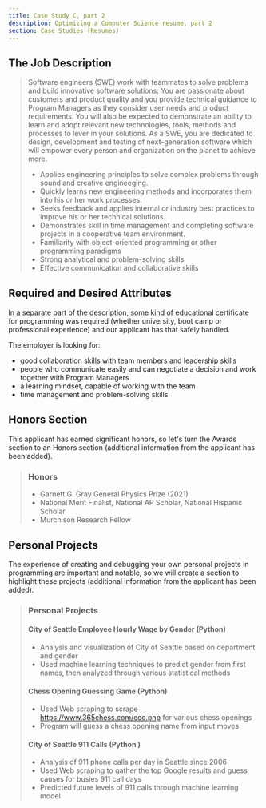 ```yaml
---
title: Case Study C, part 2
description: Optimizing a Computer Science resume, part 2
section: Case Studies (Resumes)
---
```

 
## The Job Description 

> Software engineers (SWE) work with teammates to solve problems and build innovative software solutions. You are passionate about customers and product quality and you provide technical guidance to Program Managers as they consider user needs and product requirements. You will also be expected to demonstrate an ability to learn and adopt relevant new technologies, tools, methods and processes to lever in your solutions.
> As a SWE, you are dedicated to design, development and testing of next-generation software which will empower every person and organization on the planet to achieve more.
> * Applies engineering principles to solve complex problems through sound and creative engineeging.
> * Quickly learns new engineering methods and incorporates them into his or her work processes.
> * Seeks feedback and applies internal or industry best practices to improve his or her technical solutions.
> * Demonstrates skill in time management and completing software projects in a cooperative team environment.
> * Familiarity with object-oriented programming or other programming paradigms
> * Strong analytical and problem-solving skills
> * Effective communication and collaborative skills

## Required and Desired Attributes

In a separate part of the description, some kind of educational certificate for programming was required (whether university, boot camp or professional experience) and our applicant has that safely handled. 

The employer is looking for:
* good collaboration skills with team members and leadership skills
* people who communicate easily and can negotiate a decision and work together with Program Managers
* a learning mindset, capable of working with the team
* time management and problem-solving skills

## Honors Section

This applicant has earned significant honors, so let's turn the Awards section to an Honors section (additional information from the applicant has been added).

> ### Honors 
> * Garnett G. Gray General Physics Prize (2021)
> * National Merit Finalist, National AP Scholar, National Hispanic Scholar
> * Murchison Research Fellow

## Personal Projects

The experience of creating and debugging your own personal projects in programming are important and notable, so we will create a section to highlight these projects (additional information from the applicant has been added).

> ### Personal Projects
> #### City of Seattle Employee Hourly Wage by Gender (Python)
> * Analysis and visualization of City of Seattle based on department and gender
> * Used machine learning techniques to predict gender from first names, then analyzed through various statistical methods
> #### Chess Opening Guessing Game (Python)
> * Used Web scraping to scrape https://www.365chess.com/eco.php for various chess openings
> * Program will guess a chess opening name from input moves
> #### City of Seattle 911 Calls (Python )
> * Analysis of 911 phone calls per day in Seattle since 2006
> * Used Web scraping to gather the top Google results and guess causes for busies 911 call days
> * Predicted future levels of 911 calls through machine learning model

